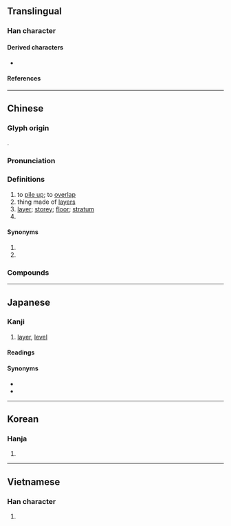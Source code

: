 {{also|层}}
{{character info/new}}
{{character info/new|0xfa3b}}
==Translingual==
{{CJKV-forms|層|层|層|層}}

===Han character===
{{Han char|rn=44|rad=尸|as=12|asj=11|sn=15|snj=14|four=77266|canj=SCWA|ids=⿸尸曾(GHTKV,U+FA3B),⿸尸曽(J)}}

====Derived characters====
* {{l|mul|[[𡃆]], [[𡒸]], [[𡾓]], [[𪴕]], [[𭣃]], [[𮜠]], [[𥶰]]}}

====References====
{{Han ref|kx=0303.400|dkj=07798|dj=0601.340|hdz=20981.030|uh=5C64}}
{{Han ref|uh=FA3B}}

----

==Chinese==
{{zh-forms|s=层}}

===Glyph origin===
{{Han etym}}
{{Han compound|尸|曾|ls=psc|c1=s|c2=p}}.

===Pronunciation===
{{zh-pron
|m=céng
|m-s=
|c=cang4
|c-t=
|g=
|h=pfs=chhèn
|j=
|mb=cǎing
|md=cèng
|mn=qz:chn̂g/xm,zz:chêng/chân/tw:chàn
|mn_note=chân - classifier; chàn - story/level, 棧 is also used
|mn-t=zang5
|w=
|x=
|mc=y
|oc=y
|ma=y
|cat=v,n,cls
}}

===Definitions===
{{zh-hanzi}}

# to [[pile up]]; to [[overlap]]
# thing made of [[layer]]s
# [[layer]]; [[storey]]; [[floor]]; [[stratum]]
# {{zh-classifier|things arranged in [[layer]]s, [[storey]]s or [[level]]s}}

====Synonyms====
# {{zh-l|樓}}
# {{zh-l|樓層}}

===Compounds===
{{zh-der|層報|層層|層出不窮|層次|層次分明|層疊|層見疊出|層浪|層理|層林|層流|層巒|層面|層壓|層雲|中層|密密層層|形成層|向斜層|內層|層序分明|同溫層|常溫層|同斜層|基層行政|上層|外胚層|下層|層次井然|層態|夾層屋|一層|基層|底層|塗層|外層|層甍|層壓法|平流層|恆溫層|層出疊見|基層建設|對流層|岩層|層積雲|傾移斷層|年齡層|平移斷層|含水層|層臺|層級|層積法|層瀾|層樓|層巒疊嶂|下層階級|卷層雲|夾層|層峰|大腦皮層|中胚層|層遞|一層天|地層下陷|地層|大氣層|土層|剝一層皮|九層塔|單斜層|基層組織|千層糕|分層負責|大陸礁層|中氣層|皮層|炭層|斷層掃描|正斷層|煤層|楞層|矽鎂層|斷層|沖積層|樓層|游離層|稜層|斜溫層|礦層|文化層|更上層樓|熱氣層|海成層|疊嶺層巒|混合層|活斷層|洪積層|油層|白千層|變溫層|雨層雲|綠皮層|胚層|逆溫層|角質層|臭氧層|高階層|鳥糞層|背斜層|雙層公車|胞間層|高層人士|雙層|雲層|雙層公路|階層|表土層|雙層巴士|表層|更上一層樓}}

{{zh-cat|Beginning}}

----

==Japanese==
{{ja-kanji forms|k=s}} <!-- U+FA3B is the kyūjitai form -->

===Kanji===
{{ja-kanji|grade=6|rs=尸12}}

# [[layer]], [[level]]

====Readings====
{{ja-readings
|goon=ぞう
|kanon=そう
|kun=こし-
}}

====Synonyms====
* {{ja-r|階層|かいそう}}
* {{ja-r|段階|だんかい}}

----

==Korean==

===Hanja===
{{ko-hanja|층}}

# {{defn|lang=ko|sort=尸12}}

----

==Vietnamese==

===Han character===
{{vi-readings|reading=[[tằng]], [[tầng]], [[tàng]], [[từng]]|rs=尸12}}

# {{defn|lang=vi|sort=尸12}}